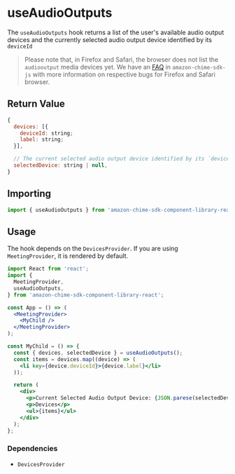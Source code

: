 
<Meta title="SDK Hooks/useAudioOutputs" />

# useAudioOutputs

The `useAudioOutputs` hook returns a list of the user's available audio output devices and the currently selected audio output device identified by its `deviceId`

> Please note that, in Firefox and Safari, the browser does not list the `audiooutput` media devices yet. We have an [FAQ](https://aws.github.io/amazon-chime-sdk-js/modules/faqs.html#i-am-unable-to-select-an-audio-output-device-in-some-browsers-is-this-a-known-issue) in
> `amazon-chime-sdk-js` with more information on respective bugs for Firefox and Safari browser.

## Return Value

```javascript
{
  devices: [{
    deviceId: string;
    label: string;
  }],

  // The current selected audio output device identified by its `deviceId`
  selectedDevice: string | null,
}

```

## Importing

```javascript
import { useAudioOutputs } from 'amazon-chime-sdk-component-library-react';
```

## Usage

The hook depends on the `DevicesProvider`. If you are using `MeetingProvider`, it is rendered by default.

```jsx
import React from 'react';
import {
  MeetingProvider,
  useAudioOutputs,
} from 'amazon-chime-sdk-component-library-react';

const App = () => (
  <MeetingProvider>
    <MyChild />
  </MeetingProvider>
);

const MyChild = () => {
  const { devices, selectedDevice } = useAudioOutputs();
  const items = devices.map((device) => (
    <li key={device.deviceId}>{device.label}</li>
  ));

  return (
    <div>
      <p>Current Selected Audio Output Device: {JSON.parese(selectedDevice)}</p>
      <p>Devices</p>
      <ul>{items}</ul>
    </div>
  );
};
```

### Dependencies

- `DevicesProvider`
